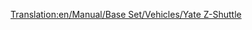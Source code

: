 [[Translation:en/Manual/Base Set/Vehicles/Yate Z-Shuttle]]

{{fr/Avion|Nom=Yate Z-Shuttle
|Image=[[File:en/YateZ-Shuttle.png|Yate Z-Shuttle]]
|Coût=32 812 (65 624)
|Vitesse=947 km/h (592 MPH)
|Entretien=4 190 (8 380)
|Conception=2018
|Vie=22
|Capacité=85 passagers & 10 sacs de courrier
|Description=Avion futuriste. Apparemment construit par Yate/British Aerospace.
|Réalité=Fictif
}}